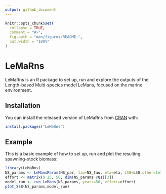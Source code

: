 ```yaml
---
output: github_document
---
```


<!-- README.md is generated from README.Rmd. Please edit that file -->

```r
knitr::opts_chunk$set(
  collapse = TRUE,
  comment = "#>",
  fig.path = "man/figures/README-",
  out.width = "100%"
)
```
# LeMaRns

LeMaRns is an R package to set up, run and explore the outputs of the Length-based Multi-species model LeMans, focused on the marine environment.

## Installation

You can install the released version of LeMaRns from [CRAN](https://CRAN.R-project.org) with:

``` r
install.packages("LeMaRns")
```

## Example

This is a basic example of how to set up, run and plot the resulting spawning-stock biomass:

```r
library(LeMaRns)
NS_params <- LeMansParam(NS_par, tau=NS_tau, eta=eta, L50=L50,other=1e12)
effort <- matrix(0.25, 50, dim(NS_params @Qs)[3])
model_run <- run_LeMans(NS_params, years=50, effort=effort)
plot_SSB(NS_params,model_run)
```
